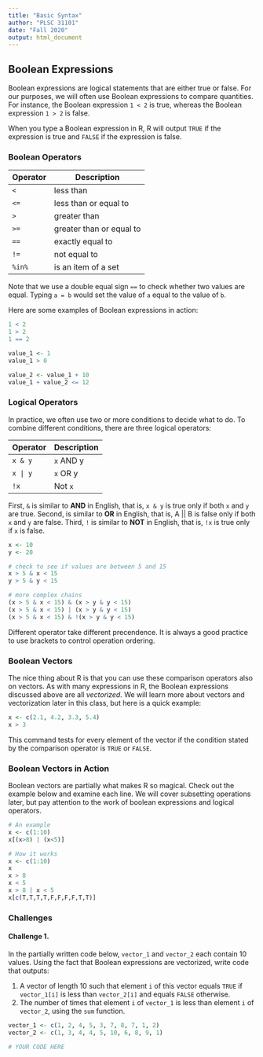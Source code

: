 ```yaml
---
title: "Basic Syntax"
author: "PLSC 31101"
date: "Fall 2020"
output: html_document
---
```


## Boolean Expressions 

Boolean expressions are logical statements that are either true or false. For our purposes, we will often use Boolean expressions to compare quantities. For instance, the Boolean expression `1 < 2` is true, whereas the Boolean expression `1 > 2` is false.

When you type a Boolean expression in R, R will output `TRUE` if the expression is true and `FALSE` if the expression is false. 

### Boolean Operators

| Operator  | Description              |
|-----------|--------------------------|
| `<`         | less than                |
| `<=`        | less than or equal to    |
| `>`         | greater than             |
| `>=`        | greater than or equal to |
| `==`        | exactly equal to         |
| `!=`        | not equal to             |
| `%in%`      | is an item of a set      |


Note that we use a double equal sign `==` to check whether two values are equal. Typing `a = b` would set the value of `a` equal to the value of `b`.

Here are some examples of Boolean expressions in action:

```r
1 < 2
1 > 2
1 == 2

value_1 <- 1
value_1 > 0

value_2 <- value_1 + 10
value_1 + value_2 <= 12
```

### Logical Operators

In practice, we often use two or more conditions to decide what to do. To combine different conditions, there are three logical operators:

| Operator  | Description              |
|-----------|--------------------------|
| `x & y`     | `x` AND y              |
| `x | y`     | `x` OR y               |
| `!x`        | Not `x`                |

First, `&` is similar to **AND** in English, that is, `x & y` is true only if both `x` and `y` are true. Second,  is similar to **OR** in English, that is, A || B is false only if both `x` and `y` are false. Third, `!` is similar to **NOT** in English, that is, `!x` is true only if `x` is false.

```r
x <- 10
y <- 20

# check to see if values are between 5 and 15
x > 5 & x < 15
y > 5 & y < 15

# more complex chains
(x > 5 & x < 15) & (x > y & y < 15)
(x > 5 & x < 15) | (x > y & y < 15)
(x > 5 & x < 15) & !(x > y & y < 15)
```

Different operator take different precendence. It is always a good practice to use brackets to control operation ordering.

### Boolean Vectors

The nice thing about R is that you can use these comparison operators also on vectors. As with many expressions in R, the Boolean expressions discussed above are all *vectorized.* We will learn more about vectors and vectorization later in this class, but here is a quick example:

```r
x <- c(2.1, 4.2, 3.3, 5.4)
x > 3
```

This command tests for every element of the vector if the condition stated by the comparison operator is `TRUE` or `FALSE`.

### Boolean Vectors in Action

Boolean vectors are partially what makes R so magical. Check out the example below and examine each line. We will cover subsetting operations later, but pay attention to the work of boolean expressions and logical operators.

```r
# An example
x <- c(1:10)
x[(x>8) | (x<5)]

# How it works
x <- c(1:10)
x
x > 8
x < 5
x > 8 | x < 5
x[c(T,T,T,T,F,F,F,F,T,T)]
```

### Challenges

#### Challenge 1. {-}

In the partially written code below, `vector_1` and `vector_2` each contain 10 values. Using the fact that Boolean expressions are vectorized, write code that outputs:

1. A vector of length 10 such that element `i` of this vector equals `TRUE` if `vector_1[i]` is less than `vector_2[i]` and equals `FALSE` otherwise.
2. The number of times that element `i` of `vector_1` is less than element `i` of `vector_2`, using the `sum` function.

```r
vector_1 <- c(1, 2, 4, 5, 3, 7, 8, 7, 1, 2)
vector_2 <- c(1, 3, 4, 4, 5, 10, 6, 8, 9, 1)

# YOUR CODE HERE
```


